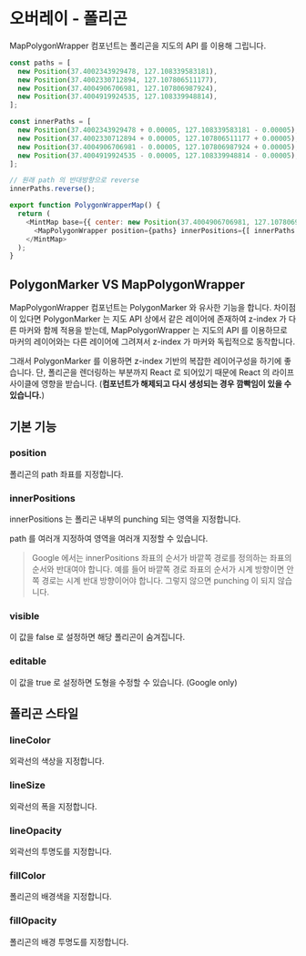 
# 오버레이 - 폴리곤

MapPolygonWrapper 컴포넌트는 폴리곤을 지도의 API 를 이용해 그립니다.

```javascript
const paths = [
  new Position(37.4002343929478, 127.108339583181),
  new Position(37.4002330712894, 127.107806511177),
  new Position(37.4004906706981, 127.107806987924),
  new Position(37.4004919924535, 127.108339948814),
];

const innerPaths = [
  new Position(37.4002343929478 + 0.00005, 127.108339583181 - 0.00005),
  new Position(37.4002330712894 + 0.00005, 127.107806511177 + 0.00005),
  new Position(37.4004906706981 - 0.00005, 127.107806987924 + 0.00005),
  new Position(37.4004919924535 - 0.00005, 127.108339948814 - 0.00005),
];

// 원래 path 의 반대방향으로 reverse
innerPaths.reverse();

export function PolygonWrapperMap() {
  return (
    <MintMap base={{ center: new Position(37.4004906706981, 127.107806987924), zoomLevel: 19 }}>
      <MapPolygonWrapper position={paths} innerPositions={[ innerPaths ]} />
    </MintMap>
  );
}
```

<PolygonWrapperMap />

## PolygonMarker VS MapPolygonWrapper

MapPolygonWrapper 컴포넌트는 PolygonMarker 와 유사한 기능을 합니다.
차이점이 있다면 PolygonMarker 는 지도 API 상에서 같은 레이어에 존재하여 z-index 가 다른 마커와 함께 적용을 받는데,
MapPolygonWrapper 는 지도의 API 를 이용하므로 마커의 레이어와는 다른 레이어에 그려져서 z-index 가 마커와 독립적으로 동작합니다.

그래서 PolygonMarker 를 이용하면 z-index 기반의 복잡한 레이어구성을 하기에 좋습니다.
단, 폴리곤을 렌더링하는 부분까지 React 로 되어있기 때문에 React 의 라이프사이클에 영향을 받습니다. 
(**컴포넌트가 해제되고 다시 생성되는 경우 깜빡임이 있을 수 있습니다.**)

## 기본 기능

### position

폴리곤의 path 좌표를 지정합니다.

### innerPositions

innerPositions 는 폴리곤 내부의 punching 되는 영역을 지정합니다.

path 를 여러개 지정하여 영역을 여러개 지정할 수 있습니다.

> Google 에서는 innerPositions 좌표의 순서가 바깥쪽 경로를 정의하는 좌표의 순서와 반대여야 합니다. 
예를 들어 바깥쪽 경로 좌표의 순서가 시계 방향이면 안쪽 경로는 시계 반대 방향이어야 합니다. 그렇지 않으면 punching 이 되지 않습니다.

### visible

이 값을 false 로 설정하면 해당 폴리곤이 숨겨집니다.

### editable

이 값을 true 로 설정하면 도형을 수정할 수 있습니다. (Google only)

## 폴리곤 스타일

### lineColor

외곽선의 색상을 지정합니다.

### lineSize

외곽선의 폭을 지정합니다.

### lineOpacity

외곽선의 투명도를 지정합니다.

### fillColor

폴리곤의 배경색을 지정합니다.

### fillOpacity

폴리곤의 배경 투명도를 지정합니다.